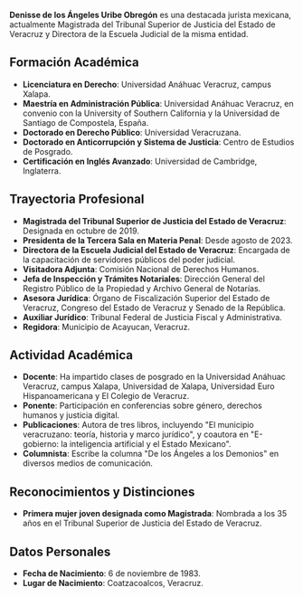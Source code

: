 **Denisse de los Ángeles Uribe Obregón** es una destacada jurista mexicana, actualmente Magistrada del Tribunal Superior de Justicia del Estado de Veracruz y Directora de la Escuela Judicial de la misma entidad.

## Formación Académica

- **Licenciatura en Derecho**: Universidad Anáhuac Veracruz, campus Xalapa.
- **Maestría en Administración Pública**: Universidad Anáhuac Veracruz, en convenio con la University of Southern California y la Universidad de Santiago de Compostela, España.
- **Doctorado en Derecho Público**: Universidad Veracruzana.
- **Doctorado en Anticorrupción y Sistema de Justicia**: Centro de Estudios de Posgrado.
- **Certificación en Inglés Avanzado**: Universidad de Cambridge, Inglaterra.

## Trayectoria Profesional

- **Magistrada del Tribunal Superior de Justicia del Estado de Veracruz**: Designada en octubre de 2019.
- **Presidenta de la Tercera Sala en Materia Penal**: Desde agosto de 2023.
- **Directora de la Escuela Judicial del Estado de Veracruz**: Encargada de la capacitación de servidores públicos del poder judicial.
- **Visitadora Adjunta**: Comisión Nacional de Derechos Humanos.
- **Jefa de Inspección y Trámites Notariales**: Dirección General del Registro Público de la Propiedad y Archivo General de Notarías.
- **Asesora Jurídica**: Órgano de Fiscalización Superior del Estado de Veracruz, Congreso del Estado de Veracruz y Senado de la República.
- **Auxiliar Jurídico**: Tribunal Federal de Justicia Fiscal y Administrativa.
- **Regidora**: Municipio de Acayucan, Veracruz.

## Actividad Académica

- **Docente**: Ha impartido clases de posgrado en la Universidad Anáhuac Veracruz, campus Xalapa, Universidad de Xalapa, Universidad Euro Hispanoamericana y El Colegio de Veracruz.
- **Ponente**: Participación en conferencias sobre género, derechos humanos y justicia digital.
- **Publicaciones**: Autora de tres libros, incluyendo "El municipio veracruzano: teoría, historia y marco jurídico", y coautora en "E-gobierno: la inteligencia artificial y el Estado Mexicano".
- **Columnista**: Escribe la columna "De los Ángeles a los Demonios" en diversos medios de comunicación.

## Reconocimientos y Distinciones

- **Primera mujer joven designada como Magistrada**: Nombrada a los 35 años en el Tribunal Superior de Justicia del Estado de Veracruz.

## Datos Personales

- **Fecha de Nacimiento**: 6 de noviembre de 1983.
- **Lugar de Nacimiento**: Coatzacoalcos, Veracruz.
